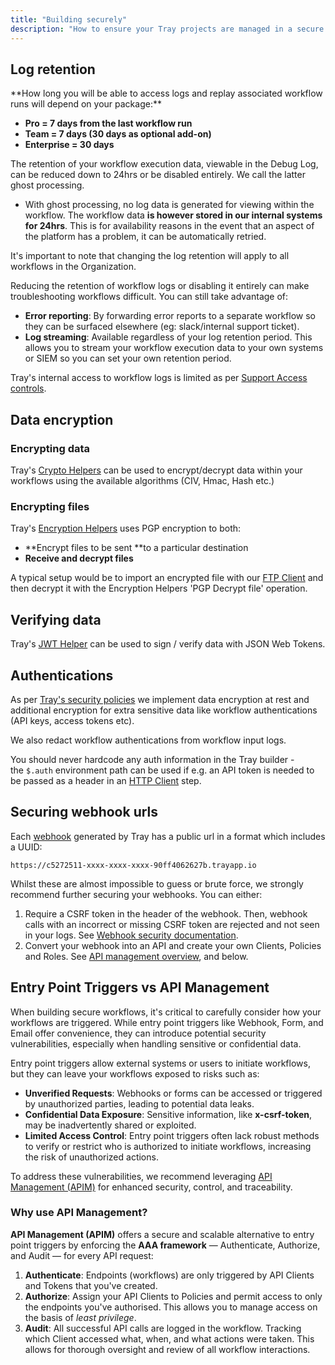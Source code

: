 ```yaml
---
title: "Building securely"
description: "How to ensure your Tray projects are managed in a secure fashion"
---
```


## Log retention[​](http://localhost:3000/docs/governance/security-and-compliance/building-securely#log-retention)

<Warning>
**How long you will be able to access logs and replay associated workflow runs will depend on your package:**

- **Pro = 7 days from the last workflow run**
- **Team = 7 days (30 days as optional add-on)**
- **Enterprise = 30 days**
</Warning>

The retention of your workflow execution data, viewable in the Debug Log, can be reduced down to 24hrs or be disabled entirely. We call the latter ghost processing.

- With ghost processing, no log data is generated for viewing within the workflow. The workflow data **is however stored in our internal systems for 24hrs**. This is for availability reasons in the event that an aspect of the platform has a problem, it can be automatically retried.

It's important to note that changing the log retention will apply to all workflows in the Organization.

Reducing the retention of workflow logs or disabling it entirely can make troubleshooting workflows difficult. You can still take advantage of:

- **Error reporting**: By forwarding error reports to a separate workflow so they can be surfaced elsewhere (eg: slack/internal support ticket).
- **Log streaming**: Available regardless of your log retention period. This allows you to stream your workflow execution data to your own systems or SIEM so you can set your own retention period.

Tray's internal access to workflow logs is limited as per [Support Access controls](#).

## Data encryption[​](http://localhost:3000/docs/governance/security-and-compliance/building-securely#data-encryption)

### Encrypting data[​](http://localhost:3000/docs/governance/security-and-compliance/building-securely#encrypting-data)

Tray's [Crypto Helpers](/connectors/helpers/crypto-helpers/) can be used to encrypt/decrypt data within your workflows using the available algorithms (CIV, Hmac, Hash etc.)

### Encrypting files[​](http://localhost:3000/docs/governance/security-and-compliance/building-securely#encrypting-files)

Tray's [Encryption Helpers](/connectors/helpers/encryption-helper/) uses PGP encryption to both:

- **Encrypt files to be sent **to a particular destination
- **Receive and decrypt files**

A typical setup would be to import an encrypted file with our [FTP Client](/connectors/core/ftp-client/) and then decrypt it with the Encryption Helpers 'PGP Decrypt file' operation.

## Verifying data[​](http://localhost:3000/docs/governance/security-and-compliance/building-securely#verifying-data)

Tray's [JWT Helper](/connectors/helpers/json-web-token-jwt/) can be used to sign / verify data with JSON Web Tokens.

## Authentications[​](http://localhost:3000/docs/governance/security-and-compliance/building-securely#authentications)

As per [Tray's security policies](/tray-uac/governance/security-and-compliance/tray-security-policies/) we implement data encryption at rest and additional encryption for extra sensitive data like workflow authentications (API keys, access tokens etc).

We also redact workflow authentications from workflow input logs.

You should never hardcode any auth information in the Tray builder - the `$.auth` environment path can be used if e.g. an API token is needed to be passed as a header in an [HTTP Client](/connectors/core/http-client/) step.

## Securing webhook urls[​](http://localhost:3000/docs/governance/security-and-compliance/building-securely#securing-webhook-urls)

Each [webhook](/connectors/triggers/webhook-trigger/) generated by Tray has a public url in a format which includes a UUID:

`https://c5272511-xxxx-xxxx-xxxx-90ff4062627b.trayapp.io`

Whilst these are almost impossible to guess or brute force, we strongly recommend further securing your webhooks. You can either:

1. Require a CSRF token in the header of the webhook. Then, webhook calls with an incorrect or missing CSRF token are rejected and not seen in your logs. See [Webhook security documentation](/connectors/triggers/webhook-trigger/#csrf-tokens).
2. Convert your webhook into an API and create your own Clients, Policies and Roles. See [API management overview](#), and below.

## Entry Point Triggers vs API Management

When building secure workflows, it's critical to carefully consider how your workflows are triggered. While entry point triggers like Webhook, Form, and Email offer convenience, they can introduce potential security vulnerabilities, especially when handling sensitive or confidential data. 

Entry point triggers allow external systems or users to initiate workflows, but they can leave your workflows exposed to risks such as:

- **Unverified Requests**: Webhooks or forms can be accessed or triggered by unauthorized parties, leading to potential data leaks.
- **Confidential Data Exposure**: Sensitive information, like **x-csrf-token**, may be inadvertently shared or exploited.
- **Limited Access Control**: Entry point triggers often lack robust methods to verify or restrict who is authorized to initiate workflows, increasing the risk of unauthorized actions.

To address these vulnerabilities, we recommend leveraging [API Management (APIM)](#) for enhanced security, control, and traceability.

### Why use API Management?

**API Management (APIM)** offers a secure and scalable alternative to entry point triggers by enforcing the **AAA framework** — Authenticate, Authorize, and Audit — for every API request:

1. **Authenticate**: Endpoints (workflows) are only triggered by API Clients and Tokens that you've created. 
2. **Authorize**: Assign your API Clients to Policies and permit access to only the endpoints you've authorised. This allows you to manage access on the basis of *least privilege*. 
3. **Audit**: All successful API calls are logged in the workflow. Tracking which Client accessed what, when, and what actions were taken. This allows for thorough oversight and review of all workflow interactions.
